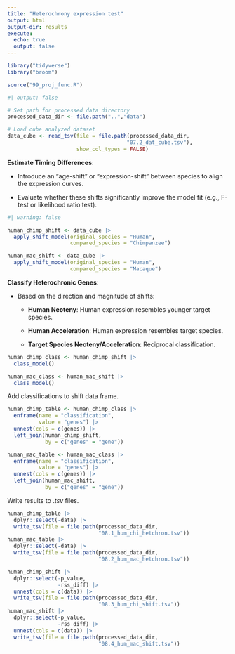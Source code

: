 ```yaml
---
title: "Heterochrony expression test"
output: html
output-dir: results
execute:
  echo: true
  output: false
---
```


```r
library("tidyverse")
library("broom")

source("99_proj_func.R")
```

```r
#| output: false

# Set path for processed data directory
processed_data_dir <- file.path("..","data")

# Load cube analyzed dataset
data_cube <- read_tsv(file = file.path(processed_data_dir,
                                      "07.2_dat_cube.tsv"),
                      show_col_types = FALSE)
```

**Estimate Timing Differences**:

-   Introduce an "age-shift" or "expression-shift" between species to align the expression curves.

-   Evaluate whether these shifts significantly improve the model fit (e.g., F-test or likelihood ratio test).

```r
#| warning: false

human_chimp_shift <- data_cube |>
  apply_shift_model(original_species = "Human",
                    compared_species = "Chimpanzee")

human_mac_shift <- data_cube |>
  apply_shift_model(original_species = "Human",
                    compared_species = "Macaque")
```

**Classify Heterochronic Genes**:

-   Based on the direction and magnitude of shifts:

    -   **Human Neoteny**: Human expression resembles younger target species.

    -   **Human Acceleration**: Human expression resembles target species.

    -   **Target Species Neoteny/Acceleration**: Reciprocal classification.

```r
human_chimp_class <- human_chimp_shift |>
  class_model()

human_mac_class <- human_mac_shift |>
  class_model()
```

Add classifications to shift data frame.

```r
human_chimp_table <- human_chimp_class |>
  enframe(name = "classification",
          value = "genes") |>
  unnest(cols = c(genes)) |>
  left_join(human_chimp_shift,
            by = c("genes" = "gene"))

human_mac_table <- human_mac_class |>
  enframe(name = "classification",
          value = "genes") |>
  unnest(cols = c(genes)) |>
  left_join(human_mac_shift,
            by = c("genes" = "gene"))
```

Write results to .*tsv* files.

```r
human_chimp_table |>
  dplyr::select(-data) |>
  write_tsv(file = file.path(processed_data_dir,
                             "08.1_hum_chi_hetchron.tsv"))
human_mac_table |>
  dplyr::select(-data) |>
  write_tsv(file = file.path(processed_data_dir,
                             "08.2_hum_mac_hetchron.tsv"))

human_chimp_shift |>
  dplyr::select(-p_value,
                -rss_diff) |>
  unnest(cols = c(data)) |>
  write_tsv(file = file.path(processed_data_dir,
                             "08.3_hum_chi_shift.tsv"))
human_mac_shift |>
  dplyr::select(-p_value,
                -rss_diff) |>  
  unnest(cols = c(data)) |>
  write_tsv(file = file.path(processed_data_dir,
                             "08.4_hum_mac_shift.tsv"))
```
